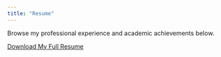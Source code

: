 ```yaml
---
title: "Resume"
---
```


Browse my professional experience and academic achievements below. 

[Download My Full Resume](Maria Mangru Resume.pdf)